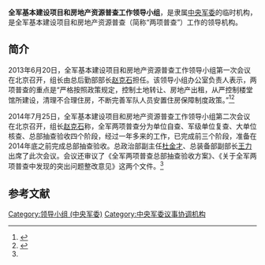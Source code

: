 {{Infobox PRCG|color=darkgreen
|机构名称=全军基本建设项目和房地产资源普查工作领导小组
|上级机构=[[中央军事委员会|中央军事委员会]]
|行政级别=
|标志1=China Emblem PLA.svg
|职位1=组长
|人员1=[[赵克石|赵克石]]
|衔级1=上将
|职位2=
|人员2=
|职位3=
|人员3=
|职位4=
|人员4=
|地址1=[[北京市|北京市]]
|成立时间=2013年
|a=
|b=
|c=
|d=
|E=
|e=
}}

'''全军基本建设项目和房地产资源普查工作领导小组'''，是隶属[[中央军委|中央军委]]的临时机构，是全军基本建设项目和房地产资源普查（简称“两项普查”）工作的领导机构。

==简介==
2013年6月20日，全军基本建设项目和房地产资源普查工作领导小组第一次会议在北京召开，组长由总后勤部部长[[赵克石|赵克石]]担任。该领导小组办公室负责人表示，两项普查的重点是“严格按照政策规定，控制土地转让、房地产出租，从严控制楼堂馆所建设，清理不合理住房，不断完善军队人员安置住房保障制度政策。”<ref name=sina>{{Cite web |url=http://news.sina.com.cn/c/2014-07-25/190330580219.shtml |title=中国军方普查内部基本建设项目和房地产资源，新浪，2014-07-25 |accessdate=2014-12-22 |archive-date=2019-09-16 |archive-url=https://web.archive.org/web/20190916043836/http://news.sina.com.cn/c/2014-07-25/190330580219.shtml |dead-url=no }}</ref><ref>{{Cite web |url=http://www.fawan.com/Article/xsyyw/2014/08/18/120259255926.html |title=巡查暗访禁征兵吃拿卡要，法制晚报，2014-08-18 |access-date=2014-12-22 |archive-url=https://web.archive.org/web/20141222165956/http://www.fawan.com/Article/xsyyw/2014/08/18/120259255926.html |archive-date=2014-12-22 |dead-url=yes }}</ref>

2014年7月25日，全军基本建设项目和房地产资源普查工作领导小组第二次会议在北京召开，组长[[赵克石|赵克石]]称，全军两项普查分为单位自查、军级单位复查、大单位核查、总部抽查验收四个阶段，经过一年多来的工作，已完成前三个阶段，准备在2014年底之前完成总部抽查验收。总政治部副主任[[杜金才|杜金才]]、总装备部副部长[[王力_(中将)|王力]]出席了此次会议。会议还审议了《全军两项普查总部抽查验收方案》、《关于全军两项普查中发现的突出问题整改意见》这两个文件。<ref name=sina/>

== 参考文献 ==
{{Reflist|2}}

[[Category:领导小组_(中央军委)|Category:领导小组 (中央军委)]]
[[Category:中央军委议事协调机构|Category:中央军委议事协调机构]]